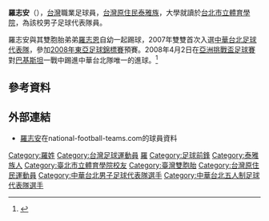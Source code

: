 {{noteta|G1=足球}}{{Football player infobox
| playername= 羅志安
| image = [[File:Lochian.jpg|File:Lochian.jpg]]
| fullname = 羅志安
| englishfullname = Lo Chih-An
| nickname = 
| height = {{height|m=1.65}}
| dateofbirth = {{birth date and age|1988|12|28}}
| cityofbirth = [[宜蘭縣|宜蘭]]
| countryofbirth={{TWN}}
| position = [[前鋒_(足球)|前鋒]]／[[中場|中場]]
| currentclub  = [[台北市立體育學院|台北體院]]
| clubnumber =
| youthyears = 2001—04<br />2004—07<br />2007—09<br />2009—2011
| youthclubs = [[宜蘭縣立順安國民中學|順安國中]] <br> [[國立宜蘭高級中學|宜蘭高中]] <br> [[國立屏東教育大學|屏東教大]] <br> [[台北市立體育學院|台北體院]]
| years = 2011 -
| clubs = [[大同足球隊|大同公司]]
| caps(goals) = 
| pcupdate = 2009年9月9日 (三) 17:51 (UTC)
| nationalyears = 2007—2012
| nationalteam = [[中華臺北足球代表隊|中華台北]]
| nationalcaps(goals) = 37（8）
| ntupdate = 2012年12月9日 (三) 17:51 (UTC)
}}

'''羅志安'''（{{bd|1988年|12月28日|CatIdx=羅}}），[[台灣|台灣]]職業足球員，[[台灣原住民|台灣原住民]][[泰雅族|泰雅族]]，大學就讀於[[台北市立體育學院|台北市立體育學院]]，為該校男子足球代表隊員。

羅志安與其雙胞胎弟弟[[羅志恩|羅志恩]]自幼一起踢球，2007年雙雙首次入選[[中華台北足球代表隊|中華台北足球代表隊]]，參加[[2008年東亞足球錦標賽|2008年東亞足球錦標賽]]預賽。2008年4月2日在[[2008年亞洲挑戰盃足球賽|亞洲挑戰盃足球賽]]對[[巴基斯坦國家足球隊|巴基斯坦]]一戰中踢進中華台北隊唯一的進球。<ref>{{cite web|title=國家隊系列-安恩的足球入魂|url=http://www.ryomaction.com/?p=1400|work=足球龍馬專欄|accessdate=2011-06-30}}{{dead link|date=2018年4月 |bot=InternetArchiveBot |fix-attempted=yes }}</ref>

== 參考資料 ==
{{reflist}}

==外部連結==
* [http://www.national-football-teams.com/v2/player.php?id=23797 羅志安]在national-football-teams.com的球員資料

{{2011年聯發科技全國城市足球聯賽 北市大同隊}}
{{2012年亞足聯挑戰盃中華台北男子足球代表隊}}
{{2014年世界盃亞洲區外圍賽中華台北男子足球代表隊}}
{{2013年東亞盃中華台北男子足球代表隊}}
{{DEFAULTSORT:Lo, Chih-an}}
[[Category:羅姓|Category:羅姓]]
[[Category:台灣足球運動員|Category:台灣足球運動員]]
[[Category:宜蘭縣人|羅]]
[[Category:足球前鋒|Category:足球前鋒]]
[[Category:泰雅族人|Category:泰雅族人]]
[[Category:臺北市立體育學院校友|Category:臺北市立體育學院校友]]
[[Category:臺灣雙胞胎|Category:臺灣雙胞胎]]
[[Category:台灣原住民運動員|Category:台灣原住民運動員]]
[[Category:中華台北男子足球代表隊選手|Category:中華台北男子足球代表隊選手]]
[[Category:中華台北五人制足球代表隊選手|Category:中華台北五人制足球代表隊選手]]